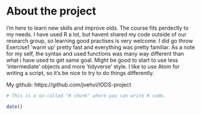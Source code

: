 
# About the project

I'm here to learn new skills and improve olds. The course fits perdectly to my needs. I have used R a lot, but havent shared my code outside of our research group, so learning good practises is very welcome.
I did go throw Exercise1 'warm up' pretty fast and everything was pretty familiar. As a note for my self, the syntax and used functions was many way different than what i have used to get same goal. Might be good to start to use less 'intermediate' objects and more 'tidyverse' style. I like to use Atom for writing a script, so it's be nice to try to do things differently.

My github: https://github.com/jvehvi/IODS-project 


```r
# This is a so-called "R chunk" where you can write R code.

date()

```


